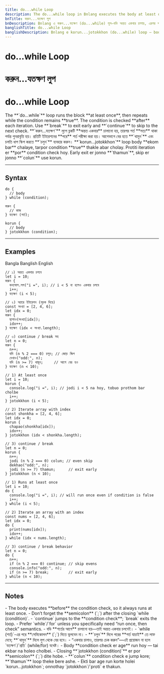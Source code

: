 ```yaml
---
title: do...while Loop
description: The do...while loop in Bnlang executes the body at least once, then repeats while the condition is true. Includes break/continue usage with examples in English, Bangla, and Banglish.
bnTitle: করুন...যতক্ষণ লুপ
bnDescription: Bnlang এ করুন...যতক্ষণ (do...while) লুপ—বডি অন্তত একবার চালায়, এরপর শর্ত সত্য থাকলে পুনরাবৃত্তি। break/continue উদাহরণসহ।
banglishTitle: do...while Loop
banglishDescription: Bnlang e korun...jotokkhon (do...while) loop — body minimum ekbar run kore, tarpor condition true thakle cholte thake.
---
```


# <I18nEnglish>do...while Loop</I18nEnglish>
# <I18nBangla>করুন...যতক্ষণ লুপ</I18nBangla>
# <I18nBanglish>do...while Loop</I18nBanglish>

<I18nEnglish>
The **`do...while`** loop runs the block **at least once**, then repeats while the condition remains **true**.  
The condition is checked **after** each iteration. Use **`break`** to exit early and **`continue`** to skip to the next check.
</I18nEnglish>

<I18nBangla>
**`করুন...যতক্ষণ`** লুপে ব্লকটি **অন্তত একবার** চালানো হয়, তারপর শর্ত **সত্য** থাকা পর্যন্ত পুনরাবৃত্তি হয়।  
প্রতিটি ইটারেশনের **পরে** শর্ত পরীক্ষা করা হয়। আগেভাগে বের হতে **`থামুন`** এবং চলতি ধাপ স্কিপ করতে **`চলুন`** ব্যবহার করুন।
</I18nBangla>

<I18nBanglish>
**`korun...jotokkhon`** loop body **ekom bar** chalaye, tarpor condition **true** thakle abar cholay.  
Protiti iteration er **por** condition check hoy. Early exit er jonno **`thamun`**, skip er jonno **`colun`** use korun.
</I18nBanglish>

---

## Syntax

<I18nEnglish>

```bnl
do {
  // body
} while (condition);
```
</I18nEnglish>

<I18nBangla>

```bnl
করুন {
  // কাজ
} যতক্ষণ (শর্ত);
```
</I18nBangla>

<I18nBanglish>

```bnl
korun {
  // body
} jotokkhon (condition);
```
</I18nBanglish>

---

## Examples

<Tabs defaultValue="bangla" className="w-full">
  <TabsList>
    <TabsTrigger value="bangla">Bangla</TabsTrigger>
    <TabsTrigger value="banglish">Banglish</TabsTrigger>
    <TabsTrigger value="english">English</TabsTrigger>
  </TabsList>

  <TabsContent value="bangla">

```bnl
// ১) অন্তত একবার চলবে
let i = 10;
করুন {
  কনসোল.লগ("i =", i); // i < 5 না হলেও একবার চলবে
  i++;
} যতক্ষণ (i < 5);

// ২) অ্যারে ইটারেশন (সূচক দিয়ে)
const সংখ্যা = [2, 4, 6];
let idx = 0;
করুন {
  ছাপাও(সংখ্যা[idx]);
  idx++;
} যতক্ষণ (idx < সংখ্যা.length);

// ৩) continue / break সহ
let n = 0;
করুন {
  n++;
  যদি (n % 2 === 0) চলুন; // জোড় স্কিপ
  দেখাও("odd:", n);
  যদি (n >= 7) থামুন;     // আগে বের হও
} যতক্ষণ (n < 10);
```
  </TabsContent>

  <TabsContent value="banglish">

```bnl
// 1) At least once
let i = 10;
korun {
  console.log("i =", i); // jodi i < 5 na hoy, tobuo prothom bar cholbe
  i++;
} jotokkhon (i < 5);

// 2) Iterate array with index
const shonkha = [2, 4, 6];
let idx = 0;
korun {
  chapao(shonkha[idx]);
  idx++;
} jotokkhon (idx < shonkha.length);

// 3) continue / break
let n = 0;
korun {
  n++;
  jodi (n % 2 === 0) colun; // even skip
  dekhao("odd:", n);
  jodi (n >= 7) thamun;      // exit early
} jotokkhon (n < 10);
```
  </TabsContent>

  <TabsContent value="english">

```bnl
// 1) Runs at least once
let i = 10;
do {
  console.log("i =", i); // will run once even if condition is false
  i++;
} while (i < 5);

// 2) Iterate an array with an index
const nums = [2, 4, 6];
let idx = 0;
do {
  print(nums[idx]);
  idx++;
} while (idx < nums.length);

// 3) continue / break behavior
let n = 0;
do {
  n++;
  if (n % 2 === 0) continue; // skip evens
  console.info("odd:", n);
  if (n >= 7) break;         // exit early
} while (n < 10);
```
  </TabsContent>
</Tabs>

---

## Notes

<I18nEnglish>
- The body executes **before** the condition check, so it always runs at least once.  
- Don’t forget the **semicolon** (`;`) after the closing `while (condition)`.  
- `continue` jumps to the **condition check**; `break` exits the loop.  
- Prefer `while`/`for` unless you specifically need “run once, then check” semantics.
</I18nEnglish>

<I18nBangla>
- বডি **শর্তের আগে** চালানো হয়—তাই অন্তত একবার চলবেই।  
- `while (শর্ত)`-এর পরে **সেমিকোলন** (`;`) দিতে ভুলবেন না।  
- **`চলুন`** দিলে পরের **শর্ত যাচাই** তে লাফ দেবে; **`থামুন`** দিলে লুপ থেকে বের হবে।  
- “একবার চালাও, তারপর চেক করুন”—এই প্রয়োজন না হলে `যতক্ষণ`/`প্রতি` (while/for) যথেষ্ট।
</I18nBangla>

<I18nBanglish>
- Body **condition check er age** run hoy — tai ekbar na holeo cholbei.  
- Closing **`jotokkhon (condition)`** er por **semicolon** (`;`) dite hobe.  
- **`colun`** condition check e jump kore; **`thamun`** loop theke bere ashe.  
- Ekti bar age run korte holei `korun...jotokkhon`; onnothay `jotokkhon`/`proti` e thakun.
</I18nBanglish>
